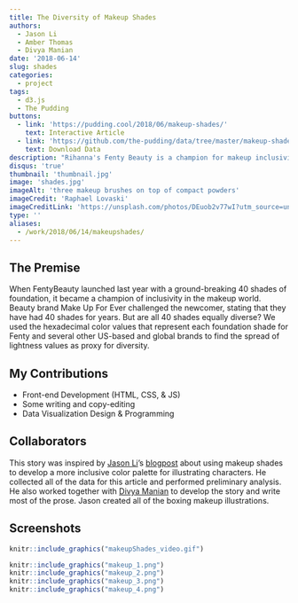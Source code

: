 ```yaml
---
title: The Diversity of Makeup Shades
authors: 
  - Jason Li
  - Amber Thomas
  - Divya Manian
date: '2018-06-14'
slug: shades
categories:
  - project
tags:
  - d3.js
  - The Pudding
buttons:
  - link: 'https://pudding.cool/2018/06/makeup-shades/'
    text: Interactive Article
  - link: 'https://github.com/the-pudding/data/tree/master/makeup-shades'
    text: Download Data
description: "Rihanna's Fenty Beauty is a champion for makeup inclusivity. But how do other brands across the US and the world compare?"
disqus: 'true'
thumbnail: 'thumbnail.jpg'
image: 'shades.jpg'
imageAlt: 'three makeup brushes on top of compact powders'
imageCredit: 'Raphael Lovaski'
imageCreditLink: 'https://unsplash.com/photos/DEuob2v77wI?utm_source=unsplash&utm_medium=referral&utm_content=creditCopyText'
type: ''
aliases:
  - /work/2018/06/14/makeupshades/
---
```


## The Premise

When FentyBeauty launched last year with a ground-breaking 40 shades of foundation, it became a champion of inclusivity in the makeup world. Beauty brand Make Up For Ever challenged the newcomer, stating that they have had 40 shades for years. But are all 40 shades equally diverse? We used the hexadecimal color values that represent each foundation shade for Fenty and several other US-based and global brands to find the spread of lightness values as proxy for diversity.

## My Contributions

* Front-end Development (HTML, CSS, & JS)
* Some writing and copy-editing
* Data Visualization Design & Programming

## Collaborators

This story was inspired by [Jason Li](http://www.hongkonggong.com/)'s [blogpost](https://notebook.hongkonggong.com/2018/01/16/inclusive-illustration-research-part-2/) about using makeup shades to develop a more inclusive color palette for illustrating characters. He collected all of the data for this article and performed preliminary analysis. He also worked together with [Divya Manian](https://nimbu.in/) to develop the story and write most of the prose.  Jason created all of the boxing makeup illustrations.

## Screenshots

```r
knitr::include_graphics("makeupShades_video.gif")
```

```r
knitr::include_graphics("makeup_1.png")
knitr::include_graphics("makeup_2.png")
knitr::include_graphics("makeup_3.png")
knitr::include_graphics("makeup_4.png")
```
